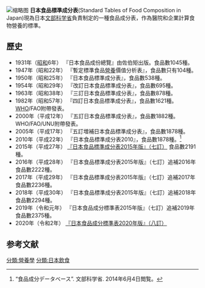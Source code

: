 [[File:Pretty_things!.jpg|缩略图]]
'''日本食品標準成分表'''(Standard Tables of Food Composition in Japan)現為日本[[文部科学省|文部科学省]]負責制定的一種食品成分表，作為醫院和企業計算食物營養的標準。

==歷史==
*1931年（[[昭和|昭和]]6年） 『日本食品成份總覽』由佐伯矩出版。食品數1045種。
*1947年（昭和22年） 『暫定標準食品[[營養|營養]]價值分析表』，食品數只有104種。
*1950年（昭和25年） 『日本食品標準成分表』，食品數538種。
*1954年（昭和29年） 『改訂日本食品標準成分表』，食品數695種。
*1963年（昭和38年） 『三訂日本食品標準成分表』，食品數878種。
*1982年（昭和57年） 『四訂日本食品標準成分表』，食品數1621種。[[WHO|WHO]]/FAO附帶發表。
*2000年（平成12年） 『五訂日本食品標準成分表』，食品數1882種。WHO/FAO/UNU附帶發表。
*2005年（平成17年） 『五訂増補日本食品標準成分表』，食品數1878種。
*2010年（平成22年） 『日本食品標準成分表2010』，食品數1878種。<ref>“食品成分データベース”. 文部科学省. 2014年6月4日閲覧。</ref>
*2015年（平成27年） [https://www.mext.go.jp/a_menu/syokuhinseibun/1365419.htm 『日本食品標準成分表2015年版』（七訂）] {{Wayback|url=https://www.mext.go.jp/a_menu/syokuhinseibun/1365419.htm |date=20220320094847 }}食品數2191種。
*2016年（平成28年） 『日本食品標準成分表2015年版』（七訂）追補2016年 食品數2222種。
*2017年（平成29年） 『日本食品標準成分表2015年版』（七訂）追補2017年 食品數2236種。
*2018年（平成30年） 『日本食品標準成分表2015年版』（七訂）追補2018年 食品數2294種。
*2019年（令和元年） 『日本食品成分標準表2015年版』（七訂）追補2019年 食品數2375種。
*2020年（令和2年）  [https://www.mext.go.jp/a_menu/syokuhinseibun/mext_01110.html 『日本食品成分標準表2020年版』（八訂）] {{Wayback|url=https://www.mext.go.jp/a_menu/syokuhinseibun/mext_01110.html |date=20220617191425 }}

==参考文献==
{{reflist}}
[[分類:營養學|分類:營養學]]
[[分類:日本飲食|分類:日本飲食]]